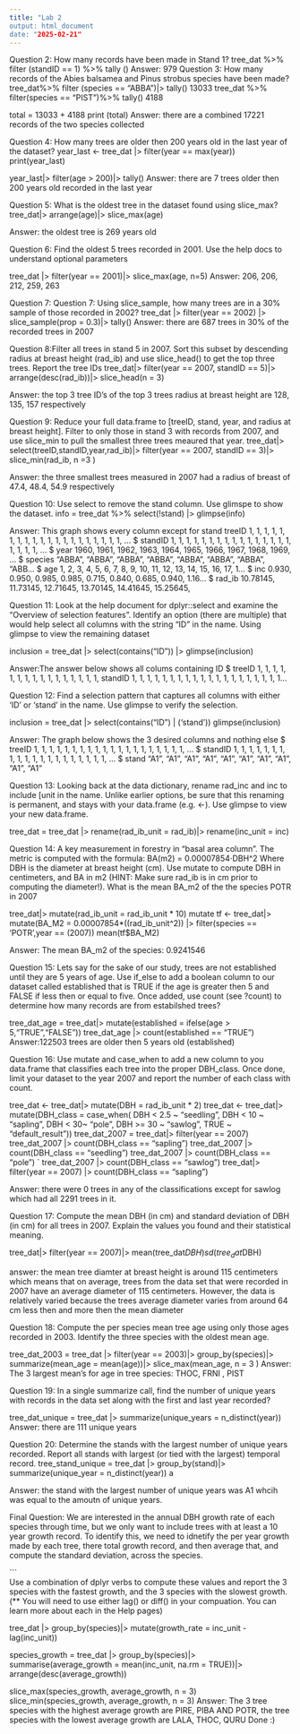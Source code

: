```yaml
---
title: "Lab 2 
output: html_document
date: "2025-02-21"
---
```


Question 2: How many records have been made in Stand 1? tree_dat %\>% filter (standID == 1) %\>% tally () Answer: 979 Question 3: How many records of the Abies balsamea and Pinus strobus species have been made? tree_dat%\>% filter (species == "ABBA")\|\> tally() 13033 tree_dat %\>% filter(species == "PIST")%\>% tally() 4188

total = 13033 + 4188 print (total) Answer: there are a combined 17221 records of the two species collected

Question 4: How many trees are older then 200 years old in the last year of the dataset? year_last \<- tree_dat \|\> filter(year == max(year)) print(year_last)

year_last\|\> filter(age \> 200)\|\> tally() Answer: there are 7 trees older then 200 years old recorded in the last year

Question 5: What is the oldest tree in the dataset found using slice_max? tree_dat\|\> arrange(age)\|\> slice_max(age)

Answer: the oldest tree is 269 years old

Question 6: Find the oldest 5 trees recorded in 2001. Use the help docs to understand optional parameters

tree_dat \|\> filter(year == 2001)\|\> slice_max(age, n=5) Answer: 206, 206, 212, 259, 263

Question 7: Question 7: Using slice_sample, how many trees are in a 30% sample of those recorded in 2002? tree_dat \|\> filter(year == 2002) \|\> slice_sample(prop = 0.3)\|\> tally() Answer: there are 687 trees in 30% of the recorded trees in 2007

Question 8:Filter all trees in stand 5 in 2007. Sort this subset by descending radius at breast height (rad_ib) and use slice_head() to get the top three trees. Report the tree IDs tree_dat\|\> filter(year == 2007, standID == 5)\|\> arrange(desc(rad_ib))\|\> slice_head(n = 3)

Answer: the top 3 tree ID's of the top 3 trees radius at breast height are 128, 135, 157 respectively

Question 9: Reduce your full data.frame to \[treeID, stand, year, and radius at breast height\]. Filter to only those in stand 3 with records from 2007, and use slice_min to pull the smallest three trees meaured that year. tree_dat\|\> select(treeID,standID,year,rad_ib)\|\> filter(year == 2007, standID == 3)\|\> slice_min(rad_ib, n =3 )

Answer: the three smallest trees measured in 2007 had a radius of breast of 47.4, 48.4, 54.9 respectively

Question 10: Use select to remove the stand column. Use glimspe to show the dataset. info = tree_dat %\>% select(!stand) \|\> glimpse(info)

Answer: This graph shows every column except for stand treeID <dbl> 1, 1, 1, 1, 1, 1, 1, 1, 1, 1, 1, 1, 1, 1, 1, 1, 1, 1, 1, 1, … \$ standID <dbl> 1, 1, 1, 1, 1, 1, 1, 1, 1, 1, 1, 1, 1, 1, 1, 1, 1, 1, 1, 1, … \$ year <dbl> 1960, 1961, 1962, 1963, 1964, 1965, 1966, 1967, 1968, 1969, … \$ species <chr> "ABBA", "ABBA", "ABBA", "ABBA", "ABBA", "ABBA", "ABBA", "ABB… \$ age <dbl> 1, 2, 3, 4, 5, 6, 7, 8, 9, 10, 11, 12, 13, 14, 15, 16, 17, 1… \$ inc <dbl> 0.930, 0.950, 0.985, 0.985, 0.715, 0.840, 0.685, 0.940, 1.16… \$ rad_ib <dbl> 10.78145, 11.73145, 12.71645, 13.70145, 14.41645, 15.25645,

Question 11: Look at the help document for dplyr::select and examine the “Overview of selection features”. Identify an option (there are multiple) that would help select all columns with the string “ID” in the name. Using glimpse to view the remaining dataset

inclusion = tree_dat \|\> select(contains("ID")) \|\> glimpse(inclusion)

Answer:The answer below shows all colums containing ID \$ treeID <dbl> 1, 1, 1, 1, 1, 1, 1, 1, 1, 1, 1, 1, 1, 1, 1, 1, standID <dbl> 1, 1, 1, 1, 1, 1, 1, 1, 1, 1, 1, 1, 1, 1, 1, 1, 1, 1, 1, 1...

Question 12: Find a selection pattern that captures all columns with either ‘ID’ or ‘stand’ in the name. Use glimpse to verify the selection.

inclusion = tree_dat \|\> select(contains("ID") \| ('stand')) glimpse(inclusion)

Answer: The graph below shows the 3 desired columns and nothing else \$ treeID <dbl> 1, 1, 1, 1, 1, 1, 1, 1, 1, 1, 1, 1, 1, 1, 1, 1, 1, 1, 1, 1, … \$ standID <dbl> 1, 1, 1, 1, 1, 1, 1, 1, 1, 1, 1, 1, 1, 1, 1, 1, 1, 1, 1, 1, … \$ stand <chr> "A1", "A1", "A1", "A1", "A1", "A1", "A1", "A1", "A1", "A1"

Question 13: Looking back at the data dictionary, rename rad_inc and inc to include \[unit in the name. Unlike earlier options, be sure that this renaming is permanent, and stays with your data.frame (e.g. \<-). Use glimpse to view your new data.frame.

tree_dat = tree_dat \|\> rename(rad_ib_unit = rad_ib)\|\> rename(inc_unit = inc)

Question 14: A key measurement in forestry in “basal area column”. The metric is computed with the formula: BA(m2) = 0.00007854⋅DBH\^2 Where DBH is the diameter at breast height (cm). Use mutate to compute DBH in centimeters, and BA in m2 (HINT: Make sure rad_ib is in cm prior to computing the diameter!). What is the mean BA_m2 of the the species POTR in 2007

tree_dat\|\> mutate(rad_ib_unit = rad_ib_unit \* 10) mutate tf \<- tree_dat\|\> mutate(BA_M2 = 0.00007854\*((rad_ib_unit\^2)) \|\> filter(species == 'POTR',year == (2007)) mean(tf\$BA_M2)

Answer: The mean BA_m2 of the species: 0.9241546

Question 15: Lets say for the sake of our study, trees are not established until they are 5 years of age. Use if_else to add a boolean column to our dataset called established that is TRUE if the age is greater then 5 and FALSE if less then or equal to five. Once added, use count (see ?count) to determine how many records are from estabilshed trees?

tree_dat_age = tree_dat\|\> mutate(established = ifelse(age \> 5,"TRUE","FALSE")) tree_dat_age \|\> count(established == "TRUE") Answer:122503 trees are older then 5 years old (established)

Question 16: Use mutate and case_when to add a new column to you data.frame that classifies each tree into the proper DBH_class. Once done, limit your dataset to the year 2007 and report the number of each class with count.

tree_dat \<- tree_dat\|\> mutate(DBH = rad_ib_unit \* 2) tree_dat \<- tree_dat\|\> mutate(DBH_class = case_when( DBH \< 2.5 \~ "seedling", DBH \< 10 \~ "sapling", DBH \< 30\~ "pole", DBH \>= 30 \~ "sawlog", TRUE \~ "default_result")) tree_dat_2007 = tree_dat\|\> filter(year == 2007) tree_dat_2007 \|\> count(DBH_class == "sapling") tree_dat_2007 \|\> count(DBH_class == "seedling") tree_dat_2007 \|\> count(DBH_class == "pole") \` tree_dat_2007 \|\> count(DBH_class == "sawlog") tree_dat\|\> filter(year == 2007) \|\> count(DBH_class == "sapling")

Answer: there were 0 trees in any of the classifications except for sawlog which had all 2291 trees in it.

Question 17: Compute the mean DBH (in cm) and standard deviation of DBH (in cm) for all trees in 2007. Explain the values you found and their statistical meaning.

tree_dat\|\> filter(year == 2007)\|\> mean(tree_dat$DBH)
  sd(tree_dat$DBH)

answer: the mean tree diamter at breast height is around 115 centimeters which means that on average, trees from the data set that were recorded in 2007 have an average diameter of 115 centimeters. However, the data is relatively varied because the trees average diameter varies from around 64 cm less then and more then the mean diameter

Question 18: Compute the per species mean tree age using only those ages recorded in 2003. Identify the three species with the oldest mean age.

tree_dat_2003 = tree_dat \|\> filter(year == 2003)\|\> group_by(species)\|\> summarize(mean_age = mean(age))\|\> slice_max(mean_age, n = 3 ) Answer: The 3 largest mean's for age in tree species: THOC, FRNI , PIST

Question 19: In a single summarize call, find the number of unique years with records in the data set along with the first and last year recorded?

tree_dat_unique = tree_dat \|\> summarize(unique_years = n_distinct(year)) Answer: there are 111 unique years

Question 20: Determine the stands with the largest number of unique years recorded. Report all stands with largest (or tied with the largest) temporal record. tree_stand_unique = tree_dat \|\> group_by(stand)\|\> summarize(unique_year = n_distinct(year)) a

Answer: the stand with the largest number of unique years was A1 whcih was equal to the amoutn of unique years.

Final Question: We are interested in the annual DBH growth rate of each species through time, but we only want to include trees with at least a 10 year growth record. To identify this, we need to idnetify the per year growth made by each tree, there total growth record, and then average that, and compute the standard deviation, across the species.

```         
Use a combination of dplyr verbs to compute these values and report the 3 species with the fastest growth, and the 3 species with the slowest growth. (** You will need to use either lag() or diff() in your compuation. You can learn more about each in the Help pages)

tree_dat |>
  group_by(species)|>
  mutate(growth_rate = inc_unit - lag(inc_unit))

species_growth = tree_dat |>
  group_by(species)|>
  summarise(average_growth = mean(inc_unit, na.rm = TRUE))|>
  arrange(desc(average_growth))
  
slice_max(species_growth, average_growth, n = 3)
slice_min(species_growth, average_growth, n = 3)
Answer: The 3 tree species with the highest average growth are PIRE, PIBA AND POTR, the tree species with the lowest average growth are LALA, THOC, QURU 
Done :) 
